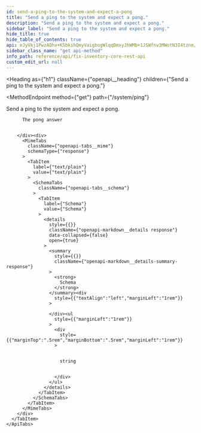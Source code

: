 ```yaml
---
id: send-a-ping-to-the-system-and-expect-a-pong
title: "Send a ping to the system and expect a pong."
description: "Send a ping to the system and expect a pong."
sidebar_label: "Send a ping to the system and expect a pong."
hide_title: true
hide_table_of_contents: true
api: eJyVkj1PwzAQhv+K5bkihQmyVaigbogWlqqDmxyJhWMb+1JSWfnv3MWotN3I4tzne/fYSaJqoiy3Mh4jQid3MxkgemcjkDvJu/mcjxpiFbRH7aws5aYFQSmNUDZ+Q5AzWTmLYJFTEQYsvFHashWrFjo1+Y8eqDZi0LahEhhU5w27uJUc+ZtdCa3B1kIJTxUCnUDSzXOSci1g8FAhx6nBDbXsAFtXU10DSKZX2JJR5JLCZ90I4QCBd06yD4YSWkQfy6JIrYs4lsm7gCNlHlTQam8yCI5lEh+qN/QrjauUmdw0N9dchu8fCB3tRES1/XATAo3Twk96ECt7IGAuHMWjCyBel+uNWLysWJamy+u/3+bWETs10bSqg/9juWB6uoizeyKRiUT6RXZ6DSTO0GiFvP5WprRXEd6CGUd2f/UQjuTf/dFiixq2oGp6Gkz5EyhFLqoKPE5YTX89wO7s8p6XG+L2A1A24cQ=
sidebar_class_name: "get api-method"
info_path: reference/api/fix-inventory-core-rest-api
custom_edit_url: null
---
```



<Heading
  as={"h1"}
  className={"openapi__heading"}
  children={"Send a ping to the system and expect a pong."}
>
</Heading>

<MethodEndpoint
  method={"get"}
  path={"/system/ping"}
>
  
</MethodEndpoint>

Send a ping to the system and expect a pong.

<div>
  <div>
    <ApiTabs
      label={undefined}
      id={undefined}
    >
      <TabItem
        label={"200"}
        value={"200"}
      >
        <div>
          
          
          The pong answer
          
          
        </div><div>
          <MimeTabs
            className={"openapi-tabs__mime"}
            schemaType={"response"}
          >
            <TabItem
              label={"text/plain"}
              value={"text/plain"}
            >
              <SchemaTabs
                className={"openapi-tabs__schema"}
              >
                <TabItem
                  label={"Schema"}
                  value={"Schema"}
                >
                  <details
                    style={{}}
                    className={"openapi-markdown__details response"}
                    data-collapsed={false}
                    open={true}
                  >
                    <summary
                      style={{}}
                      className={"openapi-markdown__details-summary-response"}
                    >
                      <strong>
                        Schema
                      </strong>
                    </summary><div
                      style={{"textAlign":"left","marginLeft":"1rem"}}
                    >
                      
                    </div><ul
                      style={{"marginLeft":"1rem"}}
                    >
                      <div
                        style={{"marginTop":".5rem","marginBottom":".5rem","marginLeft":"1rem"}}
                      >
                        
                        
                        string
                        
                        
                      </div>
                    </ul>
                  </details>
                </TabItem>
              </SchemaTabs>
            </TabItem>
          </MimeTabs>
        </div>
      </TabItem>
    </ApiTabs>
  </div>
</div>

